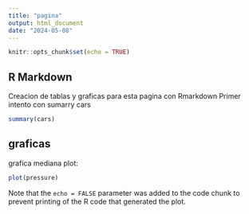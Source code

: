 ```yaml
---
title: "pagina"
output: html_document
date: "2024-05-08"
---
```


```r
knitr::opts_chunk$set(echo = TRUE)
```

## R Markdown

Creacion de tablas y graficas para esta pagina con Rmarkdown 
Primer intento con sumarry cars

```r
summary(cars)
```

## graficas

grafica mediana plot:

```r
plot(pressure)
```

Note that the `echo = FALSE` parameter was added to the code chunk to prevent printing of the R code that generated the plot.
